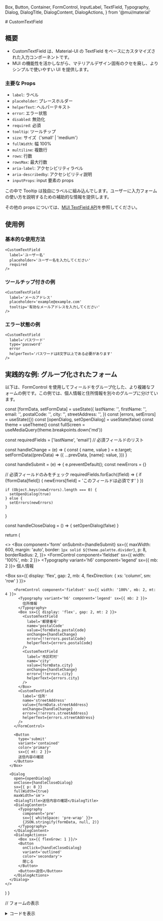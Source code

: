   Box,
  Button,
  Container,
  FormControl,
  InputLabel,
  TextField,
  Typography,
  Dialog,
  DialogTitle,
  DialogContent,
  DialogActions,
} from '@mui/material'

<Meta title='Components/CustomTextField/Info' />

<ThemeProvider theme={theme}>

<Container>
# CustomTextField

## 概要

- CustomTextField は、Material-UI の TextField をベースにカスタマイズされた入力コンポーネントです。
- MUI の機能性を活かしながら、マテリアルデザイン固有のクセを廃し、よりシンプルで使いやすい UI を提供します。

### 主要な Props

- `label`: ラベル
- `placeholder`: プレースホルダー
- `helperText`: ヘルパーテキスト
- `error`: エラー状態
- `disabled`: 無効化
- `required`: 必須
- `tooltip`: ツールチップ
- `size`: サイズ（'small' | 'medium'）
- `fullWidth`: 幅 100%
- `multiline`: 複数行
- `rows`: 行数
- `rowsMax`: 最大行数
- `aria-label`: アクセシビリティラベル
- `aria-describedby`: アクセシビリティ説明
- `inputProps`: input 要素の props

この中で Tooltip は独自にラベルに組み込んでします。ユーザーに入力フォームの使い方を説明するための補助的な情報を提供します。

その他の props については、[MUI TextField API](https://mui.com/api/text-field/)を参照してください。

## 使用例

### 基本的な使用方法

<CustomTextField
  label='ユーザー名'
  placeholder='ユーザー名を入力してください'
  required
/>

```tsx
<CustomTextField
  label='ユーザー名'
  placeholder='ユーザー名を入力してください'
  required
/>
```

### ツールチップ付きの例

<CustomTextField
  label='メールアドレス'
  placeholder='example@example.com'
  tooltip='有効なメールアドレスを入力してください'
/>

```tsx
<CustomTextField
  label='メールアドレス'
  placeholder='example@example.com'
  tooltip='有効なメールアドレスを入力してください'
/>
```

### エラー状態の例

<CustomTextField
  label='パスワード'
  type='password'
  error
  helperText='パスワードは8文字以上である必要があります'
/>

```tsx
<CustomTextField
  label='パスワード'
  type='password'
  error
  helperText='パスワードは8文字以上である必要があります'
/>
```

## 実践的な例: グループ化されたフォーム

以下は、FormControl を使用してフィールドをグループ化した、より複雑なフォームの例です。この例では、個人情報と住所情報を別々のグループに分けています。

  const [formData, setFormData] = useState({
    lastName: '',
    firstName: '',
    email: '',
    postalCode: '',
    city: '',
    streetAddress: '',
  })
  const [errors, setErrors] = useState({})
  const [openDialog, setOpenDialog] = useState(false)
  const theme = useTheme()
  const fullScreen = useMediaQuery(theme.breakpoints.down('md'))

const requiredFields = ['lastName', 'email'] // 必須フィールドのリスト

const handleChange = (e) => { const { name, value } = e.target; setFormData((prevData) => ({ ...prevData, [name]: value, })) }

const handleSubmit = (e) => { e.preventDefault(); const newErrors = {}

// 必須フィールドのみをチェック requiredFields.forEach((field) => { if (!formData[field]) { newErrors[field] = 'このフィールドは必須です' } })

    if (Object.keys(newErrors).length === 0) {
      setOpenDialog(true)
    } else {
      setErrors(newErrors)
    }

}

const handleCloseDialog = () => { setOpenDialog(false) }

return (

<>
<Box
component='form'
onSubmit={handleSubmit}
sx={{
          maxWidth: 600,
          margin: 'auto',
          border: `1px solid ${theme.palette.divider}`,
          p: 8,
          borderRadius: 2,
        }}>
<FormControl component='fieldset' sx={{ width: '100%', mb: 2 }}>
<Typography variant='h6' component='legend' sx={{ mb: 2 }}>
個人情報
</Typography>

<Box sx={{ display: 'flex', gap: 2, mb: 4, flexDirection: { xs: 'column', sm: 'row' } }}>

<CustomTextField
              label='姓'
              name='lastName'
              value={formData.lastName}
              onChange={handleChange}
              error={!!errors.lastName}
              helperText={errors.lastName}
              required
            />
<CustomTextField
              label='名'
              name='firstName'
              value={formData.firstName}
              onChange={handleChange}
              error={!!errors.firstName}
              helperText={errors.firstName}
            />
</Box>
<CustomTextField
            label='メールアドレス'
            name='email'
            type='email'
            value={formData.email}
            onChange={handleChange}
            error={!!errors.email}
            helperText={errors.email}
            required
            tooltip='有効なメールアドレスを入力してください'
          />
</FormControl>

        <FormControl component='fieldset' sx={{ width: '100%', mb: 2, mt: 4 }}>
          <Typography variant='h6' component='legend' sx={{ mb: 2 }}>
            住所情報
          </Typography>
          <Box sx={{ display: 'flex', gap: 2, mt: 2 }}>
            <CustomTextField
              label='郵便番号'
              name='postalCode'
              value={formData.postalCode}
              onChange={handleChange}
              error={!!errors.postalCode}
              helperText={errors.postalCode}
            />
            <CustomTextField
              label='市区町村'
              name='city'
              value={formData.city}
              onChange={handleChange}
              error={!!errors.city}
              helperText={errors.city}
            />
          </Box>
          <CustomTextField
            label='住所'
            name='streetAddress'
            value={formData.streetAddress}
            onChange={handleChange}
            error={!!errors.streetAddress}
            helperText={errors.streetAddress}
          />
        </FormControl>

        <Button
          type='submit'
          variant='contained'
          color='primary'
          sx={{ mt: 2 }}>
          送信内容の確認
        </Button>
      </Box>

      <Dialog
        open={openDialog}
        onClose={handleCloseDialog}
        sx={{ p: 8 }}
        fullWidth={true}
        maxWidth='sm'>
        <DialogTitle>送信内容の確認</DialogTitle>
        <DialogContent>
          <Typography
            component='pre'
            sx={{ whiteSpace: 'pre-wrap' }}>
            {JSON.stringify(formData, null, 2)}
          </Typography>
        </DialogContent>
        <DialogActions>
          <Box sx={{ flexGrow: 1 }}/>
          <Button
            onClick={handleCloseDialog}
            variant='outlined'
            color='secondary'>
            閉じる
          </Button>
          <Button>送信</Button>
        </DialogActions>
      </Dialog>
    </>

) }

// フォームの表示

<GroupedForm />

<details>
<summary>コードを表示</summary>
```tsx
export const GroupedForm = () => {
  const [formData, setFormData] = useState({
    lastName: '',
    firstName: '',
    email: '',
    postalCode: '',
    city: '',
    streetAddress: '',
  })
  const [errors, setErrors] = useState({})
  const [openDialog, setOpenDialog] = useState(false)
  const theme = useTheme()
  const fullScreen = useMediaQuery(theme.breakpoints.down('md'))

const requiredFields = ['lastName', 'email'] // 必須フィールドのリスト

const handleChange = (e) => { const { name, value } = e.target setFormData((prevData) => ({ ...prevData, [name]: value, })) }

const handleSubmit = (e) => { e.preventDefault() const newErrors = {}

    // 必須フィールドのみをチェック
    requiredFields.forEach((field) => {
      if (!formData[field]) {
        newErrors[field] = 'このフィールドは必須です'
      }
    })

    if (Object.keys(newErrors).length === 0) {
      setOpenDialog(true)
    } else {
      setErrors(newErrors)
    }

}

const handleCloseDialog = () => { setOpenDialog(false) }

return (

<>
<Box
component='form'
onSubmit={handleSubmit}
sx={{
          maxWidth: 600,
          margin: 'auto',
          border: `1px solid ${theme.palette.divider}`,
          p: 8,
          borderRadius: 2,
        }}>
<FormControl component='fieldset' sx={{ width: '100%', mb: 2 }}>

<Typography variant='h6' component='legend' sx={{ mb: 2 }}>
  個人情報
</Typography>

<Box sx={{ display: 'flex', gap: 2, mb: 4, flexDirection: { xs: 'column', sm: 'row' } }}>

<CustomTextField
              label='姓'
              name='lastName'
              value={formData.lastName}
              onChange={handleChange}
              error={!!errors.lastName}
              helperText={errors.lastName}
              required
            />
<CustomTextField
              label='名'
              name='firstName'
              value={formData.firstName}
              onChange={handleChange}
              error={!!errors.firstName}
              helperText={errors.firstName}
            />
</Box>
<CustomTextField
            label='メールアドレス'
            name='email'
            type='email'
            value={formData.email}
            onChange={handleChange}
            error={!!errors.email}
            helperText={errors.email}
            required
            tooltip='有効なメールアドレスを入力してください'
          />
</FormControl>

        <FormControl component='fieldset' sx={{ width: '100%', mb: 2, mt: 4 }}>
          <Typography variant='h6' component='legend' sx={{ mb: 2 }}>
            住所情報
          </Typography>
          <Box sx={{ display: 'flex', gap: 2, mt: 2 }}>
            <CustomTextField
              label='郵便番号'
              name='postalCode'
              value={formData.postalCode}
              onChange={handleChange}
              error={!!errors.postalCode}
              helperText={errors.postalCode}
            />
            <CustomTextField
              label='市区町村'
              name='city'
              value={formData.city}
              onChange={handleChange}
              error={!!errors.city}
              helperText={errors.city}
            />
          </Box>
          <CustomTextField
            label='住所'
            name='streetAddress'
            value={formData.streetAddress}
            onChange={handleChange}
            error={!!errors.streetAddress}
            helperText={errors.streetAddress}
          />
        </FormControl>

        <Button
          type='submit'
          variant='contained'
          color='primary'
          sx={{ mt: 2 }}>
          送信内容の確認
        </Button>
      </Box>

      <Dialog
        open={openDialog}
        onClose={handleCloseDialog}
        sx={{ p: 8 }}
        fullWidth={true}
        maxWidth='sm'>
        <DialogTitle>送信内容の確認</DialogTitle>
        <DialogContent>
          <Typography
            component='pre'
            sx={{ whiteSpace: 'pre-wrap' }}>
            {JSON.stringify(formData, null, 2)}
          </Typography>
        </DialogContent>
        <DialogActions>
          <Box sx={{ flexGrow: 1 }}/>
          <Button
            onClick={handleCloseDialog}
            variant='outlined'
            color='secondary'>
            閉じる
          </Button>
          <Button>送信</Button>
        </DialogActions>
      </Dialog>
    </>

) }

```
</details>

この例では、`FormControl`コンポーネントを使用して、関連するフィールドをグループ化しています。主な特徴は以下の通りです：

1. `FormControl`を使用して、個人情報と住所情報を別々のセクションに分けています
1. フォーム特有のやや」複雑なレイアウトを実現しています
1. 所定のフィールドに対して、バリデーションとエラー表示を実装しています
5. レスポンシブなレイアウトを実現しています

このようなグループ化されたフォームレイアウトは、ユーザーにとって情報を整理しやすく、入力しやすいインターフェースを提供します。また、開発者にとっても、関連するフィールドを論理的にグループ化できるため、コードの管理が容易になります。

この例では、フォームの状態管理、バリデーション、エラー表示、そしてSubmit時の値の確認を表示するためのダイアログを実装しています。

## カスタマイズ

CustomTextFieldのさらなるカスタマイズが必要な場合は、[MUIカスタマイズガイド](https://mui.com/customization/how-to-customize/)を参照し、プロジェクトの要件に合わせて調整してください。

## 関連リンク

- [MUI TextField](https://mui.com/components/text-fields/)
- [MUI Form API](https://mui.com/api/form-control/)
- [MUI Input API](https://mui.com/api/input/)

その他UIのカスタマイズは、[公式ドキュメント](https://mui.com/components/text-fields/#customized-inputs)を参照してください。

特にMuiを業務システムで開発する場合は、細かなUIカスタマイズのニーズが出てくると思います。その際は、[公式ドキュメント](https://mui.com/customization/how-to-customize/)を参照し、細かなアップデートを繰り返し、自社のデザインシステムに近づけていくことをおすすめします。

## API Props一覧

TextFieldのオプションは、以下の通りです。詳細なAPIは[公式ドキュメント](https://mui.com/api/text-field/)も参照してください

<table>
  <tr>
    <th>Name</th>
    <th>Type</th>
    <th>Default</th>
    <th>Description</th>
  </tr>
  <tr>
    <td>label</td>
    <td>node</td>
    <td></td>
    <td>ラベル</td>
  </tr>
  <tr>
    <td>placeholder</td>
    <td>string</td>
    <td></td>
    <td>プレースホルダー</td>
  </tr>
  <tr>
    <td>helperText</td>
    <td>node</td>
    <td></td>
    <td>ヘルパーテキスト</td>
  </tr>
  <tr>
    <td>error</td>
    <td>bool</td>
    <td>false</td>
    <td>エラー</td>
  </tr>
  <tr>
    <td>disabled</td>
    <td>bool</td>
    <td>false</td>
    <td>無効化</td>
  </tr>
  <tr>
    <td>fullWidth</td>
    <td>bool</td>
    <td>false</td>
    <td>幅100%</td>
  </tr>
  <tr>
    <td>multiline</td>
    <td>bool</td>
    <td>false</td>
    <td>複数行</td>
  </tr>
  <tr>
    <td>rows</td>
    <td>number</td>
    <td>1</td>
    <td>行数</td>
  </tr>
  <tr>
    <td>rowsMax</td>
    <td>number</td>
    <td></td>
    <td>最大行数</td>
  </tr>
  <tr>
    <td>inputProps</td>
    <td>object</td>
    <td></td>
    <td>input要素のprops</td>
  </tr>
  <tr>
    <td>InputProps</td>
    <td>object</td>
    <td></td>
    <td>Input要素のprops</td>
  </tr>
  <tr>
    <td>InputLabelProps</td>
    <td>object</td>
    <td></td>
    <td>InputLabel要素のprops</td>
  </tr>
  <tr>
    <td>FormHelperTextProps</td>
    <td>object</td>
    <td></td>
    <td>FormHelperText要素のprops</td>
  </tr>
  <tr>
    <td>variant</td>
    <td>'standard' \| 'outlined' \| 'filled'</td>
    <td>'standard'</td>
    <td>バリエーション</td>
  </tr>
  <tr>
    <td>color</td>
    <td>'primary' \| 'secondary'</td>
    <td>'primary'</td>
    <td>色</td>
  </tr>
  <tr>
    <td>size</td>
    <td>'small' \| 'medium'</td>
    <td>'medium'</td>
    <td>サイズ</td>
  </tr>
  <tr>
    <td>select</td>
    <td>bool</td>
    <td>false</td>
    <td>セレクトボックス</td>
  </tr>
</table>

## Form API Links

- [TextField](https://mui.com/api/text-field/)
- [OutlinedInput](https://mui.com/api/outlined-input/)
- [FilledInput](https://mui.com/api/filled-input/)
- [Input](https://mui.com/api/input/)
- [InputBase](https://mui.com/api/input-base/)
- [InputAdornment](https://mui.com/api/input-adornment/)
- [InputLabel](https://mui.com/api/input-label/)
- [FormHelperText](https://mui.com/api/form-helper-text/)
- [Select](https://mui.com/api/select/)
- [TextareaAutosize](https://mui.com/api/textarea-autosize/)

## Link

<div className="link-list">
  <a
    className="link-item"
    href="https://mui.com/components/text-fields/"
    target="_blank"
    rel="noreferrer"
  >
    <span>
      <strong>MUI</strong>
      TextField
    </span>
  </a>
</div>

</Container>
</ThemeProvider>
```
